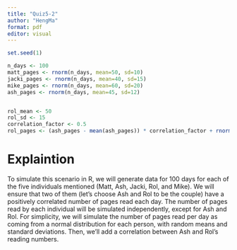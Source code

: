 ```yaml
---
title: "Quiz5-2"
author: "HengMa"
format: pdf
editor: visual
---
```



```r
set.seed(1)

n_days <- 100
matt_pages <- rnorm(n_days, mean=50, sd=10)
jacki_pages <- rnorm(n_days, mean=40, sd=15)
mike_pages <- rnorm(n_days, mean=60, sd=20)
ash_pages <- rnorm(n_days, mean=45, sd=12)


rol_mean <- 50
rol_sd <- 15
correlation_factor <- 0.5 
rol_pages <- (ash_pages - mean(ash_pages)) * correlation_factor + rnorm(n_days, mean=rol_mean, sd=rol_sd)

```
# Explaintion

To simulate this scenario in R, we will generate data for 100 days for each of the five individuals mentioned (Matt, Ash, Jacki, Rol, and Mike). We will ensure that two of them (let's choose Ash and Rol to be the couple) have a positively correlated number of pages read each day. The number of pages read by each individual will be simulated independently, except for Ash and Rol. For simplicity, we will simulate the number of pages read per day as coming from a normal distribution for each person, with random means and standard deviations. Then, we'll add a correlation between Ash and Rol's reading numbers.

